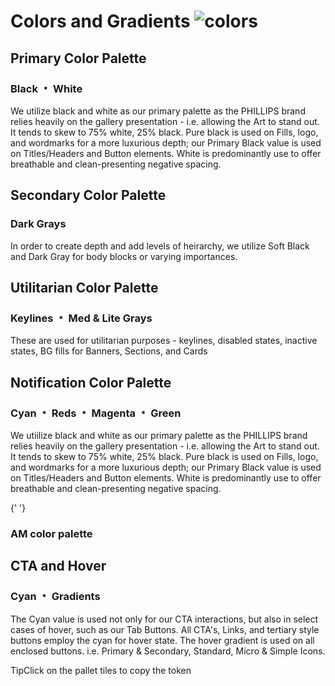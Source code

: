 
<Meta title="Design/Color Tokens" />

<main className="sb-unstyled doc-wrapper">
<h1 className="h1">Colors and Gradients <img src={Colors} alt="colors" /></h1>

## <span className="h2">Primary Color Palette</span>

<h3 className="h3">Black ﹡ White</h3>
<span className="p">
  We utilize black and white as our primary palette as the PHILLIPS brand relies heavily on the gallery presentation -
  i.e. allowing the Art to stand out. It tends to skew to 75% white, 25% black. Pure black is used on Fills, logo, and
  wordmarks for a more luxurious depth; our Primary Black value is used on Titles/Headers and Button elements. White is
  predominantly use to offer breathable and clean-presenting negative spacing.
</span>

<div className="color__list">
  <ColorCard label="Pure Black" hex="#000000" usage="BG Fills, Logo, Wordmarks" />
  <ColorCard label="Primary Black" hex="#323232" usage="Headers & Display Copy" />
  <ColorCard label="White" hex="#ffffff" usage="Negative Space, Text on Dark BG" />
</div>

## <span className="h2">Secondary Color Palette</span>

<h3 className="h3">Dark Grays</h3>
<span className="p">
  In order to create depth and add levels of heirarchy, we utilize Soft Black and Dark Gray for body blocks or varying
  importances.
</span>

<div className="color__list">
  <ColorCard label="Soft Black" hex="#545454" usage="Body/Text Blocks" />
  <ColorCard label="Dark Gray" hex="#7b7474" usage="Labels & Badges" />
</div>

## <span className="h2">Utilitarian Color Palette</span>

<h3 className="h3">Keylines ﹡ Med & Lite Grays</h3>
<span className="p">
  These are used for utilitarian purposes - keylines, disabled states, inactive states, BG fills for Banners, Sections,
  and Cards
</span>

<div className="color__list">
  <ColorCard label="Keyline Gray" hex="#949494" usage="Keylines, strokes, and HRs" />
  <ColorCard label="Medium Gray" hex="#c3bebb" usage="Disabled/inactive buttons" />
  <ColorCard label="Light Gray" hex="#eceae7" usage="BG fills" />
  <ColorCard label="Off White" hex="#f4f2f1" usage="BG fills" />
</div>

## <span className="h2">Notification Color Palette</span>

<h3 className="h3">Cyan ﹡ Reds ﹡ Magenta ﹡ Green</h3>
<span className="p">
  We utiilize black and white as our primary palette as the PHILLIPS brand relies heavily on the gallery presentation -
  i.e. allowing the Art to stand out. It tends to skew to 75% white, 25% black. Pure black is used on Fills, logo, and
  wordmarks for a more luxurious depth; our Primary Black value is used on Titles/Headers and Button elements. White is
  predominantly use to offer breathable and clean-presenting negative spacing.
</span>

<div className="color__list">

{' '}

<ColorCard label="Error Red" hex="#ff0000" usage="Error Messaging" />
<ColorCard label="Post-Sale Pink" hex="#ff0086" usage="Sold Price, Concluded Labels" />

</div>
<h3 className="h3">AM color palette</h3>
<div className="color__list">
  <ColorCard label="Widget Blue" hex="#4a90e2" usage="‘Bid is with You’" />
  <ColorCard label="Widget Green" hex="#6a9c53" usage="'Live'" />
  <ColorCard label="Widget Maroon" hex="#6b0000" usage="'Countdown" />
  <ColorCard label="Widget Red" hex="#b00000" usage="'Closing' 'You've Been Outbid'" />
</div>

## <span className="h2">CTA and Hover</span>

<h3 className="h3">Cyan ﹡ Gradients</h3>
<span className="p">
  The Cyan value is used not only for our CTA interactions, but also in select cases of hover, such as our Tab Buttons.
  All CTA's, Links, and tertiary style buttons employ the cyan for hover state. The hover gradient is used on all
  enclosed buttons. i.e. Primary & Secondary, Standard, Micro & Simple Icons.
</span>

<div className="color__list">

  <ColorCard
    label="CTA Blue"
    hex="#4a90e2"
    usage="CTAs, Hyperlinks, Tabs Hover-State"
  />
  <ColorCard
    label="Hover Gradient Fill"
    hex="linear-gradient(#000000, #8f8989)"
    usage="Sold Price, Concluded Labels"
  />
</div>

<div className="tip-wrapper">
  <span className="tip">Tip</span>Click on the pallet tiles to copy the token
</div>
</main>
